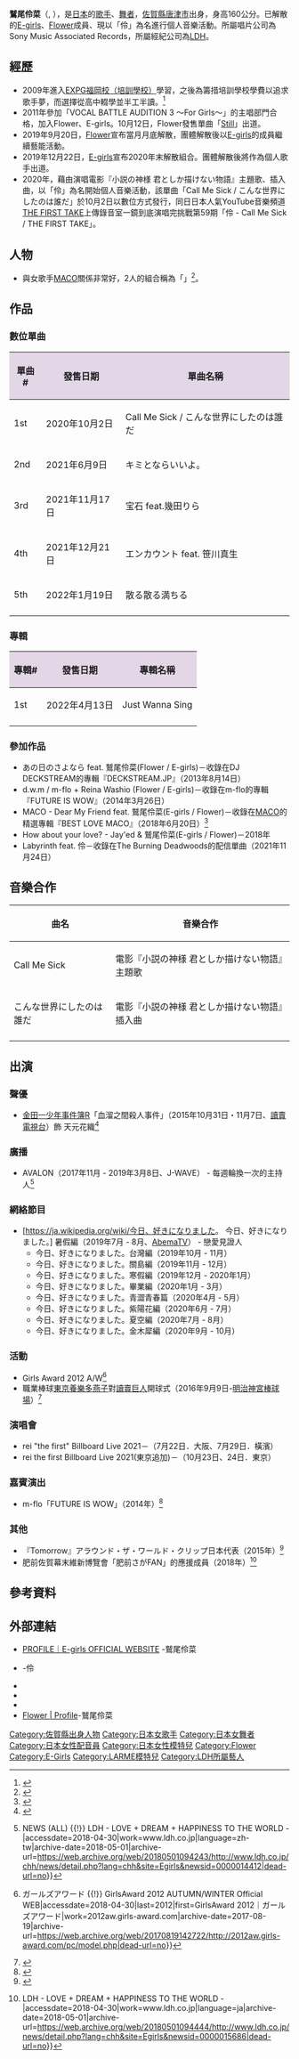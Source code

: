 {{藝人
| 姓名 = 鷲尾伶菜
| 類型 = 女歌手
| 圖片 = Reina washio mtv vmaj 2018.jpg
| 圖片簡介 = 
| 原名 =
| 外文名 = 鷲尾 伶菜
| 外文 = ja
| 羅馬拼音 = Washio Reina
| 英文名 =
| 綽號 = {{lang|ja|れいちぇる、わっしー}}
| 國籍 = {{JPN}}
| 出生日期 = {{Birth_date_and_age|1994|1|20}}
| 出生地= {{JPN}}[[佐賀縣|佐賀縣]][[唐津市_(日本)|唐津市]]
| 職業 = 歌手、舞者
| 音樂類型 = [[J-POP|J-POP]]
| 出道日期 = 2011年10月12日
| 出道作 = 「[[Still_(Flower單曲)|Still]]」
| 活躍年代 = 2011年至今
| 唱片公司 = Sony Music Associated Records
| 經紀公司 = [[LDH_(藝能事務所)|LDH]]
| 網站 = [https://rei-web.jp// 官方網站]
| 相關團體 = [[Flower_(組合)|Flower]]、[[E-girls|E-girls]]
}}
{{japanese|japanese=鷲尾 伶菜|kana=わしお れいな|romaji=Washio Reina}}

'''鷲尾伶菜'''（{{lang|ja|鷲尾 伶菜}}, {{bd|1994年|1月20日|catIdx=Washio Reina}}），是[[日本|日本]]的[[歌手|歌手]]、[[舞者|舞者]]，[[佐賀縣|佐賀縣]][[唐津市_(日本)|唐津市]]出身，身高160公分。已解散的[[E-girls|E-girls]]、[[Flower_(組合)|Flower]]成員、現以「伶」為名進行個人音樂活動。所屬唱片公司為Sony Music Associated Records，所屬經紀公司為[[LDH_(藝能事務所)|LDH]]。

==經歷==
* 2009年進入[[EXPG|EXPG福岡校（培訓學校）]]學習，之後為籌措培訓學校學費以追求歌手夢，而選擇從高中輟學並半工半讀。<ref>{{Cite news|url=http://www.hochi.co.jp/entertainment/20180427-OHT1T50196.html|title=Ｅ―ｇｉｒｌｓ鷲尾伶菜、きつくても波乱万丈でも選んだ道が自分の正解|date=2018-04-28|newspaper=スポーツ報知|accessdate=2018-04-30|language=ja|archive-date=2018-04-30|archive-url=https://web.archive.org/web/20180430023251/http://www.hochi.co.jp/entertainment/20180427-OHT1T50196.html|dead-url=no}}</ref>
* 2011年參加「VOCAL BATTLE AUDITION 3 〜For Girls〜」的主唱部門合格，加入Flower、E-girls。10月12日，Flower發售單曲「[[Still_(Flower單曲)|Still]]」出道。
* 2019年9月20日，[[Flower_(組合)|Flower]]宣布當月月底解散，團體解散後以[[E-girls|E-girls]]的成員繼續藝能活動。
* 2019年12月22日，[[E-girls|E-girls]]宣布2020年末解散組合。團體解散後將作為個人歌手出道。
* 2020年，藉由演唱電影『小説の神様 君としか描けない物語』主題歌、插入曲，以「伶」為名開始個人音樂活動，該單曲「Call Me Sick / こんな世界にしたのは誰だ」於10月2日以數位方式發行，同日日本人氣YouTube音樂頻道[[THE_FIRST_TAKE|THE FIRST TAKE]]上傳錄音室一鏡到底演唱完挑戰第59期「伶 - Call Me Sick / THE FIRST TAKE」。

==人物==
* 與女歌手[[MACO|MACO]]關係非常好，2人的組合稱為「{{lang|ja|わしまこ}}」<ref>{{Cite news|url=https://mdpr.jp/news/detail/1681705|script-title=ja:Flower鷲尾伶菜＆MACO「週4でカラオケ」仲良すぎな“わしまこ”のプライベートとは＜2人を直撃＞|language=ja|work=[[modelpress|modelpress]]|date=2017-04-25|accessdate=2018-04-30|archive-date=2018-06-13|archive-url=https://web.archive.org/web/20180613085341/https://mdpr.jp/news/detail/1681705|dead-url=no}}</ref>。

== 作品 ==
{{Main|Flower (組合)#唱片|E-girls#作品}}

=== 數位單曲 ===
{| class="wikitable" style="text-align:center"
! style="background:#e3d6e6"| 單曲#
! style="background:#e3d6e6"| 發售日期
! style="background:#e3d6e6"| 單曲名稱
|-
! 1st
| 2020年10月2日 || Call Me Sick / こんな世界にしたのは誰だ
|-
! 2nd
| 2021年6月9日 || キミとならいいよ。
|-
! 3rd
| 2021年11月17日 || 宝石 feat.幾田りら
|-
! 4th
| 2021年12月21日 || エンカウント feat. 笹川真生
|-
! 5th
| 2022年1月19日 || 散る散る満ちる
|-
|}

=== 專輯 ===
{| class="wikitable" style="text-align:center"
! style="background:#e3d6e6"| 專輯#
! style="background:#e3d6e6"| 發售日期
! style="background:#e3d6e6"| 專輯名稱
|-
! 1st
| 2022年4月13日 || Just Wanna Sing
|-
|}

===參加作品===
* あの日のさよなら feat. 鷲尾伶菜(Flower / E-girls)－收錄在DJ DECKSTREAM的專輯『DECKSTREAM.JP』（2013年8月14日）
* d.w.m / m-flo + Reina Washio (Flower / E-girls)－收錄在m-flo的專輯『FUTURE IS WOW』（2014年3月26日）
* MACO - Dear My Friend feat. 鷲尾伶菜(E-girls / Flower)－收錄在[[MACO|MACO]]的精選專輯『BEST LOVE MACO』（2018年6月20日）<ref>{{Cite web|url=https://natalie.mu/music/news/281635|title=MACO、新曲で鷲尾伶菜とコラボ「何年経っても歌い続けたい最高な曲」（コメントあり） - 音楽ナタリー|accessdate=2018-06-07|last=Inc.|first=Natasha,|work=音楽ナタリー|language=ja|archive-date=2018-06-12|archive-url=https://web.archive.org/web/20180612162207/https://natalie.mu/music/news/281635|dead-url=no}}</ref>
* How about your love? - Jay'ed & 鷲尾伶菜(E-girls / Flower)－2018年
* Labyrinth feat. 伶－收錄在The Burning Deadwoods的配信單曲（2021年11月24日）

==音樂合作==
{| class="wikitable" style="text-align:center"
|-
! 曲名
! 音樂合作
|-
| Call Me Sick
| 電影『小説の神様 君としか描けない物語』主題歌
|-
| こんな世界にしたのは誰だ
| 電影『小説の神様 君としか描けない物語』插入曲
|-
|}

==出演==
===聲優===
* [[金田一少年之事件簿_(動畫)|金田一少年事件簿R]]「血溜之間殺人事件」（2015年10月31日・11月7日、[[讀賣電視台|讀賣電視台]]）飾 天元花織<ref>{{Cite news|url=https://mdpr.jp/news/detail/1522964|title=Flower鷲尾伶菜、声優に初挑戦「また夢が一つ叶いました」 - モデルプレス|newspaper=モデルプレス - ライフスタイル・ファッションエンタメニュース|accessdate=2018-04-30|language=ja|archive-date=2017-08-27|archive-url=https://web.archive.org/web/20170827214404/https://mdpr.jp/news/detail/1522964|dead-url=no}}</ref>

===廣播===
* AVALON（2017年11月 - 2019年3月8日、J-WAVE） - 每週輪換一次的主持人<ref>{{Cite web|url=http://www.ldh.co.jp/chh/news/detail.php?lang=chh&site=Egirls&newsid=0000014412|title=【鷲尾伶菜】《每週五20：00～播出》將於3/2(週五)作為每週輪換一次的主持人演出J-WAVE 「AVALON」！佐藤晴美將作為來賓演出！！ {{!}} NEWS (ALL) {{!}} LDH  - LOVE + DREAM + HAPPINESS TO THE WORLD -|accessdate=2018-04-30|work=www.ldh.co.jp|language=zh-tw|archive-date=2018-05-01|archive-url=https://web.archive.org/web/20180501094243/http://www.ldh.co.jp/chh/news/detail.php?lang=chh&site=Egirls&newsid=0000014412|dead-url=no}}</ref>

===網絡節目===
* [https://ja.wikipedia.org/wiki/今日、好きになりました。 今日、好きになりました。] {{Wayback|url=https://ja.wikipedia.org/wiki/%E4%BB%8A%E6%97%A5 |date=20190517033605 }} 暑假編（2019年7月 - 8月、[[AbemaTV|AbemaTV]]） - 戀愛見證人
** 今日、好きになりました。台灣編（2019年10月 - 11月）
** 今日、好きになりました。關島編（2019年11月 - 12月）
** 今日、好きになりました。寒假編（2019年12月 - 2020年1月）
** 今日、好きになりました。畢業編（2020年1月 - 3月）
** 今日、好きになりました。青澀青春篇（2020年4月 - 5月）
** 今日、好きになりました。紫陽花編（2020年6月 - 7月）
** 今日、好きになりました。夏空編（2020年7月 - 8月）
** 今日、好きになりました。金木犀編（2020年9月 - 10月）

===活動===
* Girls Award 2012 A/W<ref>{{Cite web|url=http://2012aw.girls-award.com/pc/model.php|title=MODEL {{!}} ガールズアワード {{!}} GirlsAward 2012 AUTUMN/WINTER Official WEB|accessdate=2018-04-30|last=2012|first=GirlsAward 2012｜ガールズアワード|work=2012aw.girls-award.com|archive-date=2017-08-19|archive-url=https://web.archive.org/web/20170819142722/http://2012aw.girls-award.com/pc/model.php|dead-url=no}}</ref>
* 職業棒球[[東京養樂多燕子|東京養樂多燕子]]對[[讀賣巨人|讀賣巨人]]開球式（2016年9月9日-[[明治神宮棒球場|明治神宮棒球場]]）<ref>{{Cite news|url=http://www.yakult-swallows.co.jp/news/detail/19839|title=9月9日（金）巨人戦で「ローソン おさいふPontaナイター」を開催します|newspaper=東京ヤクルトスワローズ|accessdate=2018-04-30|language=ja|archive-date=2016-10-01|archive-url=https://web.archive.org/web/20161001194907/http://www.yakult-swallows.co.jp/news/detail/19839|dead-url=no}}</ref>

=== 演唱會 ===
* rei "the first" Billboard Live 2021－（7月22日．大阪、7月29日．橫濱）
* rei the first Billboard Live 2021(東京追加)－（10月23日、24日．東京）

=== 嘉賓演出 ===
* m-flo「FUTURE IS WOW」（2014年）<ref>{{Cite news|url=https://iflyer.tv/ja/article/2014/05/29/mflo-futureiswowtour-iyoiyostart/|title=m-flo、いよいよ明日からスタートする「FUTURE IS WOW」ツアーのスペシャルゲスト、グッズ、新システム”WOW SYSTEM”に注目|last=iFLYER.tv|newspaper=iFLYER.tv|accessdate=2018-04-30|language=ja|archive-date=2017-08-27|archive-url=https://web.archive.org/web/20170827173527/https://iflyer.tv/ja/article/2014/05/29/mflo-futureiswowtour-iyoiyostart/|dead-url=no}}</ref>

===其他===
* 『Tomorrow』アラウンド・ザ・ワールド・クリップ日本代表（2015年）<ref>{{Cite news|url=https://mdpr.jp/music/detail/1459758|title=Flower鷲尾伶菜、日本代表として名曲を歌唱 - モデルプレス|newspaper=モデルプレス - ライフスタイル・ファッションエンタメニュース|accessdate=2018-04-30|language=ja|archive-date=2017-08-27|archive-url=https://web.archive.org/web/20170827171633/https://mdpr.jp/music/detail/1459758|dead-url=no}}</ref>
* 肥前佐賀幕末維新博覽會「肥前さがFAN」的應援成員（2018年）<ref>{{Cite web|url=http://www.ldh.co.jp/news/detail.php?lang=chh&site=Egirls&newsid=0000015686|title=【鷲尾伶菜】於3/17(週六)開幕★被選為「Hizen Saga Bakumatsu-Meiji Restoration Expo」的助陣成員「Hizen Saga FAN」！ {{!}} LDH  - LOVE + DREAM + HAPPINESS TO THE WORLD -|accessdate=2018-04-30|work=www.ldh.co.jp|language=ja|archive-date=2018-05-01|archive-url=https://web.archive.org/web/20180501094444/http://www.ldh.co.jp/news/detail.php?lang=chh&site=Egirls&newsid=0000015686|dead-url=no}}</ref>

== 參考資料 ==
{{reflist}}

== 外部連結 ==
* [http://e-girls-ldh.jp/profile/detail.php?id=1000771 PROFILE｜E-girls OFFICIAL WEBSITE] {{Wayback|url=http://e-girls-ldh.jp/profile/detail.php?id=1000771 |date=20180611103319 }}-鷲尾伶菜
* {{website|https://www.sonymusic.co.jp/artist/rei/profile/| SONYMUSIC PROFILE}}-伶
* {{Official website|https://rei-web.jp/|伶 OFFICIAL WEBSITE}}
* {{Instagram|reina.washio.official|鷲尾伶菜(reina.washio.official)}}
* {{Twitter|rei__official_|伶(@rei__official_) }}
* [http://www.flower-ldh.jp/index.html#profile Flower | Profile]-鷲尾伶菜{{Wayback|url=http://www.flower-ldh.jp/index.html#profile |date=20180501004424 }}

{{FLOWER}}
{{LDH}}
{{normdaten}}
{{DEFAULTSORT:Washio Reina}}
[[Category:佐賀縣出身人物|Category:佐賀縣出身人物]]
[[Category:日本女歌手|Category:日本女歌手]]
[[Category:日本女舞者|Category:日本女舞者]]
[[Category:日本女性配音員|Category:日本女性配音員]]
[[Category:日本女性模特兒|Category:日本女性模特兒]]
[[Category:Flower|Category:Flower]]
[[Category:E-Girls|Category:E-Girls]]
[[Category:LARME模特兒|Category:LARME模特兒]]
[[Category:LDH所屬藝人|Category:LDH所屬藝人]]